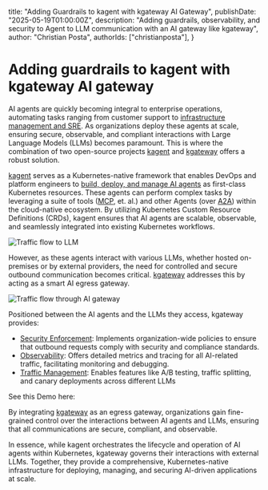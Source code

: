   title: "Adding Guardrails to kagent with kgateway AI Gateway",
  publishDate: "2025-05-19T01:00:00Z",
  description: "Adding guardrails, observability, and security to Agent to LLM communication with an AI gateway like kgateway",
  author: "Christian Posta",
  authorIds: ["christianposta"],
}

# Adding guardrails to kagent with kgateway AI gateway

AI agents are quickly becoming integral to enterprise operations, automating tasks ranging from customer support to [infrastructure management and SRE](https://kagent.dev/blog/ai-reliability-aire). As organizations deploy these agents at scale, ensuring secure, observable, and compliant interactions with Large Language Models (LLMs) becomes paramount. This is where the combination of two open-source projects [kagent](https://kagent.dev) and [kgateway](https://kgateway.dev) offers a robust solution.

[kagent](https://kagent.dev) serves as a Kubernetes-native framework that enables DevOps and platform engineers to [build, deploy, and manage AI agents](https://kagent.dev/docs/kagent/getting-started/first-agent) as first-class Kubernetes resources. These agents can perform complex tasks by leveraging a suite of tools ([MCP](https://modelcontextprotocol.io), et. al.)  and other Agents (over [A2A](https://google.github.io/A2A/specification/)) within the cloud-native ecosystem. By utilizing Kubernetes Custom Resource Definitions (CRDs), kagent ensures that AI agents are scalable, observable, and seamlessly integrated into existing Kubernetes workflows.

![Traffic flow to LLM](/images/blog/kgateway/kagent-llm.gif)

However, as these agents interact with various LLMs, whether hosted on-premises or by external providers, the need for controlled and secure outbound communication becomes critical. [kgateway](https://kgateway.dev) addresses this by acting as a smart AI egress gateway. 

![Traffic flow through AI gateway](/images/blog/kgateway/kagent-aigw.gif)

Positioned between the AI agents and the LLMs they access, kgateway provides:

* [Security Enforcement](https://kgateway.dev/docs/ai/auth/): Implements organization-wide policies to ensure that outbound requests comply with security and compliance standards.  
* [Observability](https://kgateway.dev/docs/ai/observability/): Offers detailed metrics and tracing for all AI-related traffic, facilitating monitoring and debugging.  
* [Traffic Management](https://kgateway.dev/docs/ai/failover/): Enables features like A/B testing, traffic splitting, and canary deployments across different LLMs

See this Demo here:

<YouTube id="gvs0U3oQMRM" />

By integrating [kgateway](https://kgateway.dev/) as an egress gateway, organizations gain fine-grained control over the interactions between AI agents and LLMs, ensuring that all communications are secure, compliant, and observable.

In essence, while kagent orchestrates the lifecycle and operation of AI agents within Kubernetes, kgateway governs their interactions with external LLMs. Together, they provide a comprehensive, Kubernetes-native infrastructure for deploying, managing, and securing AI-driven applications at scale.
